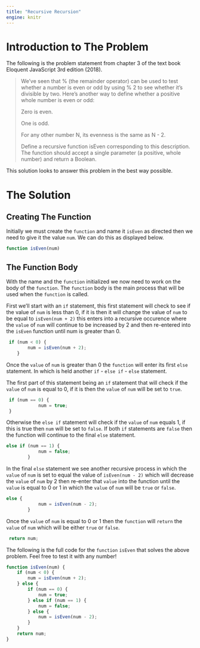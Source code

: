 ```yaml
---
title: "Recursive Recursion"
engine: knitr
---
```


# Introduction to The Problem

The following is the problem statement from chapter 3 of the text book
Eloquent JavaScript 3rd edition (2018).

<blockquote>
We’ve seen that % (the remainder operator) can be used to test whether a number is even or odd by using % 2 to see whether it’s divisible by two. Here’s another way to define whether a positive whole number is even or odd:

Zero is even.

One is odd.

For any other number N, its evenness is the same as N - 2.

Define a recursive function isEven corresponding to this description. The function should accept a single parameter (a positive, whole number) and return a Boolean.
</blockquote>

This solution looks to answer this problem in the best way possible.

# The Solution

## Creating The Function
Initially we must create the `function` and name it `isEven` as directed then we need to give it the value `num`. We can do this as displayed below.

```js
function isEven(num)
``` 

## The Function Body

With the name and the `function` initialized we now need to work on the body of the `function`. The `function` body is the main process that will be used when the `function` is called. 

First we'll start with an `if` statement, this first statement will check to see if the value of `num` is less than 0, if it is then it will change the value of `num` to be equal to `isEven(num + 2)` this enters into a recursive occurence where the `value` of `num` will continue to be increased by 2 and then re-entered into the `isEven` function until num is greater than 0.

```js
 if (num < 0) {
        num = isEven(num + 2);
    }
```

Once the `value` of `num` is greater than 0 the `function` will enter its first `else` statement. In which is held another `if` - `else if` - `else` statement. 

The first part of this statement being an `if` statement that will check if the `value` of `num` is equal to 0, if it is then the `value` of `num` will be set to `true`.
```js
 if (num == 0) {
            num = true;
 }
```

Otherwise the `else if` statement will check if the `value` of `num` equals 1, if this is true then `num` will be set to `false`. If both `if` statements are `false` then the function will continue to the final `else` statement.

```js
else if (num == 1) {
            num = false;
        }
```

In the final `else` statement we see another recursive process in which the `value` of `num` is set to equal the value of `isEven(num - 2)` which will decrease the `value` of `num` by 2 then re-enter that `value` into the function until the `value` is equal to 0 or 1 in which the `value` of `num` will be `true` or `false`.

```js
else {
            num = isEven(num - 2);
        }
```
Once the `value` of `num` is equal to 0 or 1 then the `function` will `return` the `value` of `num` 
which will be either `true` or `false`.

```js
 return num;
```

The following is the full code for the `function` `isEven` that solves the above problem. Feel free to test it with any number!

```js
function isEven(num) {
    if (num < 0) {
        num = isEven(num + 2);
    } else {
        if (num == 0) {
            num = true;
        } else if (num == 1) {
            num = false;
        } else {
            num = isEven(num - 2);
        }
    }
    return num;
}
```